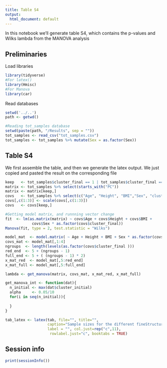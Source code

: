```yaml
---
title: Table S4
output:
  html_document: default
---
```


In this notebook we'll generate table S4, which contains the p-values and Wilks lambda from the MANOVA analysis

## Preliminaries

Load libraries

```r
library(tidyverse)
#For latex()
library(Hmisc)
#For Manova
library(car)
```

Read databases

```r
setwd('../..')
path <- getwd()

#Reading tot_samples database
setwd(paste(path, "/Results", sep = ""))
tot_samples <- read_csv("tot_samples.csv")
tot_samples <- tot_samples %>% mutate(Sex = as.factor(Sex))
```

## Table S4

We first assemble the table, and then we generate the latex output. We just copied and pasted the result on the corresponding file

```r
keep   <- tot_samples$cluster_final == 1 | tot_samples$cluster_final == 3
matrix <- tot_samples %>% select(starts_with("PC"))
matrix <- matrix[keep,] 
covs   <- tot_samples %>% select(c("Age", "Height", "BMI","Sex", "cluster_final"))
covs[,c(1:3)] <- scale(covs[,c(1:3)])
covs   <- covs[keep,]

#Getting model matrix, and runnning vector change
fit  <- lm(as.matrix(matrix) ~ covs$Age + covs$Height + covs$BMI + 
            covs$Sex * as.factor(covs$cluster_final))
Manova(fit, type = 2, test.statistic = "Wilks")

model_mat  <- model.matrix( ~ Age + Height + BMI + Sex * as.factor(covs$cluster_final), data=covs)
covs_mat <- model_mat[,1:4]
ngroups  <- length(levels(as.factor(covs$cluster_final )))
red_end  <- 5 + (ngroups - 1)
full_end <- 5 + ( (ngroups - 1) * 2)
x_mat_red  <- model_mat[,5:red_end]
x_mat_full <- model_mat[,5:full_end]

lambda <- get_manova(matrix, covs_mat, x_mat_red, x_mat_full)
```

```r
get_manova_int <- function(dat){
  n_initial <- max(dat$cluster_initial)
  alpha     <- 0.05/10
  for(i in seq(n_initial)){
    
  }
} 
```


```r


tab_latex <- latex(tab, file="", title="", 
                   caption="Sample sizes for the different fineStructure groups", 
                   label = "", col.just=rep("c",11),
                    rowlabel.just="c", booktabs = TRUE)

```

## Session info

```r
print(sessionInfo())
```

